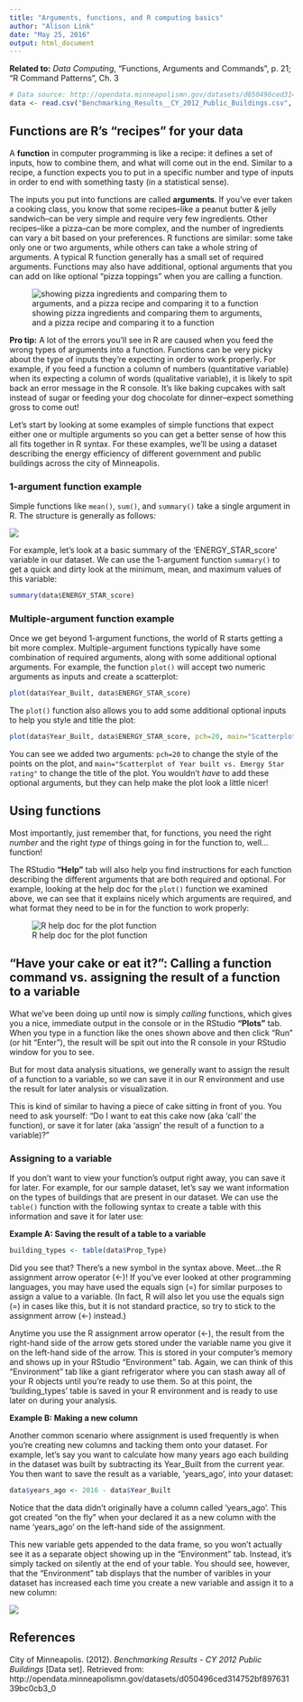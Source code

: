 ```yaml
---
title: "Arguments, functions, and R computing basics"
author: "Alison Link"
date: "May 25, 2016"
output: html_document
---
```


**Related to:** _Data Computing_, "Functions, Arguments and Commands", p. 21; "R Command Patterns", Ch. 3

```r
# Data source: http://opendata.minneapolismn.gov/datasets/d050496ced314752bf89763139bc0cb3_0
data <- read.csv("Benchmarking_Results__CY_2012_Public_Buildings.csv", header=TRUE, na.strings = c("Not Available", "N/A"))
```

## Functions are R's "recipes" for your data

A **function** in computer programming is like a recipe: it defines a set of inputs, how to combine them, and what will come out in the end.  Similar to a recipe, a function expects you to put in a specific number and type of inputs in order to end with something tasty (in a statistical sense).

The inputs you put into functions are called **arguments**.  If you've ever taken a cooking class, you know that some recipes--like a peanut butter & jelly sandwich--can be very simple and require very few ingredients.  Other recipes--like a pizza--can be more complex, and the number of ingredients can vary a bit based on your preferences.  R functions are similar: some take only one or two arguments, while others can take a whole string of arguments.  A typical R function generally has a small set of required arguments.  Functions may also have additional, optional arguments that you can add on like optional "pizza toppings" when you are calling a function.

![showing pizza ingredients and comparing them to arguments, and a pizza recipe and comparing it to a function](arg_fun_recipe.png)

**Pro tip\:** A lot of the errors you'll see in R are caused when you feed the wrong types of arguments into a function.  Functions can be very picky about the type of inputs they're expecting in order to work properly.  For example, if you feed a function a column of numbers (quantitative variable) when its expecting a column of words (qualitative variable), it is likely to spit back an error message in the R console.  It's like baking cupcakes with salt instead of sugar or feeding your dog chocolate for dinner--expect something gross to come out!

Let's start by looking at some examples of simple functions that expect either one or multiple arguments so you can get a better sense of how this all fits together in R syntax.  For these examples, we'll be using a dataset describing the energy efficiency of different government and public buildings across the city of Minneapolis.

### 1-argument function example

Simple functions like `mean()`, `sum()`, and `summary()` take a single argument in R.  The structure is generally as follows:

![](arg_fun_1_arg_function.png)

For example, let's look at a basic summary of the 'ENERGY_STAR_score' variable in our dataset.  We can use the 1-argument function `summary()` to get a quick and dirty look at the minimum, mean, and maximum values of this variable:

```r
summary(data$ENERGY_STAR_score)
```

### Multiple-argument function example

Once we get beyond 1-argument functions, the world of R starts getting a bit more complex.  Multiple-argument functions typically have some combination of required arguments, along with some additional optional arguments.  For example, the function `plot()` will accept two numeric arguments as inputs and create a scatterplot:

```r
plot(data$Year_Built, data$ENERGY_STAR_score)
```

The `plot()` function also allows you to add some additional optional inputs to help you style and title the plot:

```r
plot(data$Year_Built, data$ENERGY_STAR_score, pch=20, main="Scatterplot of Year built vs. Emergy Star rating")
```

You can see we added two arguments: `pch=20` to change the style of the points on the plot, and `main="Scatterplot of Year built vs. Emergy Star rating"` to change the title of the plot.  You wouldn't _have_ to add these optional arguments, but they can help make the plot look a little nicer!


## Using functions

Most importantly, just remember that, for functions, you need the right _number_ and the right _type_ of things going in for the function to, well...function!

The RStudio **"Help"** tab will also help you find instructions for each function describing the different arguments that are both required and optional.  For example, looking at the help doc for the `plot()` function we examined above, we can see that it explains nicely which arguments are required, and what format they need to be in for the function to work properly:

![R help doc for the plot function](arg_fun_helpdoc.png)


## "Have your cake or eat it?": Calling a function command vs. assigning the result of a function to a variable

What we've been doing up until now is simply _calling_ functions, which gives you a nice, immediate output in the console or in the RStudio **"Plots"** tab.  When you type in a function like the ones shown above and then click "Run" (or hit "Enter"), the result will be spit out into the R console in your RStudio window for you to see.  

But for most data analysis situations, we generally want to assign the result of a function to a variable, so we can save it in our R environment and use the result for later analysis or visualization.

This is kind of similar to having a piece of cake sitting in front of you.  You need to ask yourself: "Do I want to eat this cake now (aka 'call' the function), or save it for later (aka 'assign' the result of a function to a variable)?"

### Assigning to a variable

If you don't want to view your function's output right away, you can save it for later.  For example, for our sample dataset, let's say we want information on the types of buildings that are present in our dataset.  We can use the `table()` function with the following syntax to create a table with this information and save it for later use:

**Example A: Saving the result of a table to a variable**
```r
building_types <- table(data$Prop_Type)
```

Did you see that?  There's a new symbol in the syntax above.  Meet...the R assignment arrow operator (<-)!  If you've ever looked at other programming languages, you may have used the equals sign (=) for similar purposes to assign a value to a variable.  (In fact, R will also let you use the equals sign (=) in cases like this, but it is not standard practice, so try to stick to the assignment arrow (<-) instead.)

Anytime you use the R assignment arrow operator (<-), the result from the right-hand side of the arrow gets stored under the variable name you give it on the left-hand side of the arrow.  This is stored in your computer's memory and shows up in your RStudio "Environment" tab.  Again, we can think of this "Environment" tab like a giant refrigerator where you can stash away all of your R objects until you're ready to use them.  So at this point, the 'building_types' table is saved in your R environment and is ready to use later on during your analysis.

**Example B: Making a new column**

Another common scenario where assignment is used frequently is when you're creating new columns and tacking them onto your dataset.  For example, let's say you want to calculate how many years ago each building in the dataset was built by subtracting its Year\_Built from the current year.  You then want to save the result as a variable, 'years_ago', into your dataset:

```r
data$years_ago <- 2016 - data$Year_Built
```

Notice that the data didn't originally have a column called 'years\_ago'.  This got created "on the fly" when your declared it as a new column with the name 'years\_ago' on the left-hand side of the assignment.  

This new variable gets appended to the data frame, so you won't actually see it as a separate object showing up in the "Environment" tab.  Instead, it's simply tacked on silently at the end of your table.  You should see, however, that the "Environment" tab displays that the number of varibles in your dataset has increased each time you create a new variable and assign it to a new column:

![](arg_fun_env_datavars.png)


## References

City of Minneapolis. (2012). _Benchmarking Results - CY 2012 Public Buildings_ [Data set]. Retrieved from: http://opendata.minneapolismn.gov/datasets/d050496ced314752bf89763139bc0cb3_0 
